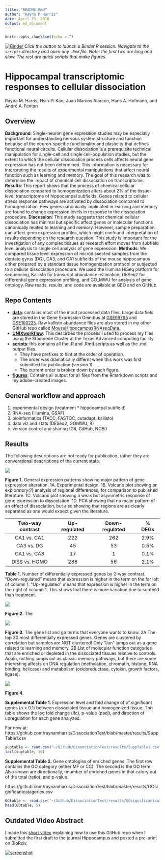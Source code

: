 ```yaml
---
title: "README.Rmd"
author: "Rayna M Harris"
date: April 23, 2018
output: md_document
---
```


```r
knitr::opts_chunk$set(echo = T)
```

[![Binder](http://mybinder.org/badge.svg)](http://beta.mybinder.org/v2/gh/raynamharris/DissociationTest/master?urlpath=rstudio) _Click the button to launch a Binder R session. Navigate to the `scripts` directory and open any `.Rmd` file. Note: the first two are long and slow. The rest are quick scripts that make figures._

# Hippocampal transcriptomic responses to cellular dissociation

Rayna M. Harris, Hsin-Yi Kao, Juan Marcos Alarcon, Hans A. Hofmann, and André A. Fenton

## Overview
**Background**: Single-neuron gene expression studies may be especially important for understanding nervous system structure and function because of the neuron-specific functionality and plasticity that defines functional neural circuits. Cellular dissociation is a prerequisite technical manipulation for single-cell and single cell-population studies, but the extent to which the cellular dissociation process cells affects neural gene expression has not been determined. This information is necessary for interpreting the results of experimental manipulations that affect neural function such as learning and memory. The goal of this research was to determine the impact of chemical cell dissociation on transcriptome. **Results**: This report shows that the process of chemical cellular dissociation compared to homogenization alters about 2% of the tissue-level transcriptome of hippocampal subfields. Genes related to cellular stress response pathways are activated by dissociation compared to homogenization. Few genes canonically implicated in learning and memory are found to change expression levels in response to the dissociation procedure.  **Discussion**: This study suggests that chemical cellular dissociation has minimal but specific affect genes or molecular functions canonically related to learning and memory. However, sample preparation can affect gene expression profiles, which might confound interpretation of results depending on the research question. This study is important for the investigation of any complex tissues as research effort moves from subfield level analysis to single cell analysis of gene expression.  **Methods**: We compared tissue level expression of microdissected samples from the dentate gyrus (DG), CA3, and CA1 subfields of the mouse hippocampus either prepared by a standard tissue homogenization protocol or subjected to a cellular dissociation procedure. We used the Illumina HiSeq platform for sequencing, Kallisto for transcript abundance estimation, DESeq2 for differential gene expression profiling, and GO\_MWU for analysis of gene ontology. Raw reads, results, and code are available at GEO and on GitHub.

## Repo Contents
- [**data**](./data/): contains most of the input processed data files. Large data fiels are stored in the Gene Expression Omnibus at [GSE99765](https://www.ncbi.nlm.nih.gov/geo/query/acc.cgi?acc=GSE99765) and [GSE100225](https://www.ncbi.nlm.nih.gov/geo/query/acc.cgi?acc=GSE100225). Raw kallisto abundance files are also stored in my other GitHub repo called [MouseHippocampusRNAseqData](https://github.com/raynamharris/MouseHippocampusRNAseqData).
- [**UNIXworkflow**](./UNIXworkflow/): This descirbes the process I used to process my files using the Stampede Cluster at the Texas Advanced computing facility
- [**scripts**](./scripts/): this contains all the .R and .Rmd scripts as well as the .md output files. 
    - They have prefixes to hint at the order of operation.
    - The order was dramatically differnt when this work was first submitted for publication (version 1).
    - The current order is broken down by each figure.
- [**figures**](./figures/): Contains all output for all files from the Rmarkdown scripts and my adobe-created images. 

## General workflow and approach

1. experimental design (treatment * hippocampal subfield)
2. RNA-seq (Illumina, GSAF)
3. bioinformatics (TACC, FASTQC, cutadapt, kallisto)
4. data viz and stats (DESeq2, GOMWU, R)
5. version control and sharing (Git, GitHub, NCBI)

## Results 

The following descriptions are not ready for publication, rather they are converational descriptions of the current state. 

![](./figures/figure1.png)

**Figure 1.** General expression patterns show no major pattern of gene expression alteration. 1A. Experimental design. 1B. Volcano plot showing an exploratory(?) analysis of regional differences, for comparison to published literature. 1C. Volcano plot showing a weak but asymmetric response of gene expression to dissociation. 1D. PCA showing that no major pattern of an effect of dissociation, but also showing that regions are as clearly separated as one would expect given the literature. 

| Two-way contrast | Up-regulated |Down-regulated |  % DEGs |
|:-------------:|:-------------:|:-------------:|:-------------:|
| CA1 vs. CA1 | 222 | 262 | 2.9% |
| CA3 vs. DG | 45 | 53 | 0.5% |
| CA1 vs. CA3 | 17 | 1 | 0.1% | 
| DISS vs. HOMO | 288 | 56 | 2.1% |

**Table 1.** Number of differentially expressed genes by 2-way contrast. "Down-regulated" means that expression is higher in the term on the far left of column 1. "Up-regulated" means that expression is higher in the term on the right of column 1. This shows that there is more variation due to subfield than treatment. 

![](./figures/figure2.png)


**Figure 2.** The

![](./figures/figure3.png)

**Figure 3.** The gene list and go terms that everyone wants to know. 2A The top 30 most differentially expressed genes. Genes are clustered by correlation but samples are NOT clustered! Only "Jun" jumps out as a gene related to learning and memory. 2B List of molecular function categories that are enriched or depleted in the dissociated tissues relative to controls. Again, nothing jumps out as classic memory pathways, but there are some interesting affects on DNA regulation (methylation, chromatin, histone, RNA binding, helicase) and metabolism (oxidoreductase, cytokin, growth factors, ligase). 


![](./figures/figure4.png)

**Figure 4.** 


**Supplemental Table 1.** Expression level and fold change of of significant genes (p < 0.1) between dissociated tissue and homogenized tissue. This table shows the log fold change (lfc), p-value (padj), and direction of upregulation for each gene analyzed.

For now at: https://github.com/raynamharris/DissociationTest/blob/master/results/SuppTable1.csv

```r
suptable <- read.csv("~/Github/DissociationTest/results/SuppTable1.csv", header = T)
tail(suptable, 10)
```


**Supplemental Table 2.** Gene ontologies of enriched genes. The first row contains the GO category (either MF or CC). The second is the GO term. Also shown are directionally, unumber of enriched genes in that catory out of the total (ratio), and p-value. 

https://github.com/raynamharris/DissociationTest/blob/master/results/GOsignificantcatagories.csv


```r
GOtable <- read.csv("~/Github/DissociationTest/results/GOsignificantcatagories.csv", header = T)
head(GOtable, 5)
```

## Outdated Video Abstract

I made this [short video](https://www.youtube.com/watch?v=taeAqimxXWo) explaining how to use this GitHub repo when I submitted the first draft to the journal Hippocampus and posted a pre-print on BioRxiv. 

[![screenshot](./figures/screenshot.png)](https://www.youtube.com/watch?v=taeAqimxXWo)